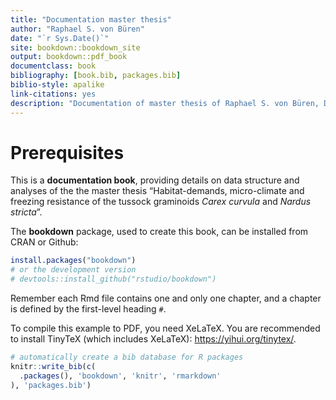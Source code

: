 ```yaml
--- 
title: "Documentation master thesis"
author: "Raphael S. von Büren"
date: "`r Sys.Date()`"
site: bookdown::bookdown_site
output: bookdown::pdf_book
documentclass: book
bibliography: [book.bib, packages.bib]
biblio-style: apalike
link-citations: yes
description: "Documentation of master thesis of Raphael S. von Büren, Department of Environmental Sciences, University of Basel. Supervised by Dr. Erika Hiltbrunner and Prof. Dr. Ansgar Kahmen."
---
```


# Prerequisites

This is a **documentation book**, providing details on data structure and analyses of the the master thesis "Habitat-demands, micro-climate and freezing resistance of the tussock graminoids _Carex curvula_ and _Nardus stricta_".

The **bookdown** package, used to create this book, can be installed from CRAN or Github:

```r
install.packages("bookdown")
# or the development version
# devtools::install_github("rstudio/bookdown")
```

Remember each Rmd file contains one and only one chapter, and a chapter is defined by the first-level heading `#`.

To compile this example to PDF, you need XeLaTeX. You are recommended to install TinyTeX (which includes XeLaTeX): <https://yihui.org/tinytex/>.

```r
# automatically create a bib database for R packages
knitr::write_bib(c(
  .packages(), 'bookdown', 'knitr', 'rmarkdown'
), 'packages.bib')
```
